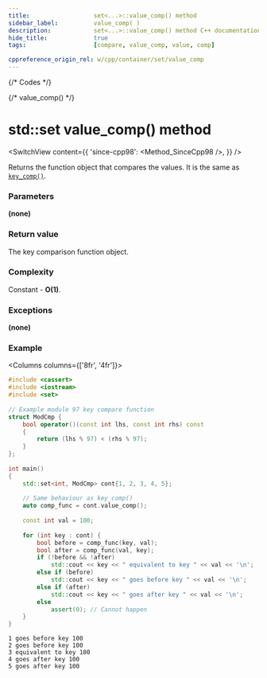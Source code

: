 ```yaml
---
title:					set<...>::value_comp() method
sidebar_label:			value_comp( )
description:			set<...>::value_comp() method C++ documentation
hide_title:				true
tags:					[compare, value_comp, value, comp]

cppreference_origin_rel: w/cpp/container/set/value_comp
---
```



{/* Codes */}

{/* value_comp() */}

# std::set value_comp() method

<SwitchView content={{
    'since-cpp98': <Method_SinceCpp98 />,
    }} />

Returns the function object that compares the values. It is the same as [`key_comp()`](/docs/std/containers/sets/set/key_comp).

### Parameters

**(none)**

### Return value

The key comparison function object.

### Complexity

Constant - **O(1)**.

### Exceptions

**(none)**

### Example

<Columns columns={['8fr', '4fr']}>
<div>

```cpp title='Main.cpp' showLineNumbers
#include <cassert>
#include <iostream>
#include <set>
 
// Example module 97 key compare function
struct ModCmp {
    bool operator()(const int lhs, const int rhs) const
    {
        return (lhs % 97) < (rhs % 97);
    }
};
 
int main()
{
    std::set<int, ModCmp> cont{1, 2, 3, 4, 5};
 
    // Same behaviour as key_comp()
    auto comp_func = cont.value_comp();
 
    const int val = 100;
 
    for (int key : cont) {
        bool before = comp_func(key, val);
        bool after = comp_func(val, key);
        if (!before && !after)
            std::cout << key << " equivalent to key " << val << '\n';
        else if (before)
            std::cout << key << " goes before key " << val << '\n';
        else if (after)
            std::cout << key << " goes after key " << val << '\n';
        else
            assert(0); // Cannot happen
    }
}
```

</div>
<div>

```plaintext title="Output"
1 goes before key 100
2 goes before key 100
3 equivalent to key 100
4 goes after key 100
5 goes after key 100
```

</div>
</Columns>
